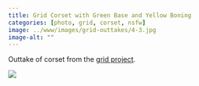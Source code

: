 ```yaml
---
title: Grid Corset with Green Base and Yellow Boning
categories: [photo, grid, corset, nsfw]
image: ../www/images/grid-outtakes/4-3.jpg
image-alt: ""
---
```


Outtake of corset from the [grid project](/posts/2025-01-27_grid-project.html).

![](../www/images/grid-outtakes/4-3.jpg)

